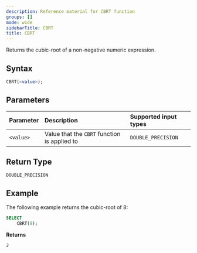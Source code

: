 ```yaml
---
description: Reference material for CBRT function
groups: []
mode: wide
sidebarTitle: CBRT
title: CBRT
---
```



Returns the cubic-root of a non-negative numeric expression.

## Syntax


```sql
CBRT(<value>);
```
## Parameters 


| Parameter | Description                                                                                                         | Supported input types | 
| :--------- | :------------------------------------------------------------------------------------------------------------------- | :--------| 
| `<value>`   | Value that the `CBRT` function is applied to | `DOUBLE_PRECISION` |

## Return Type
`DOUBLE_PRECISION`

## Example

The following example returns the cubic-root of 8: 

```sql
SELECT
    CBRT(8);
```

**Returns**

`2`

